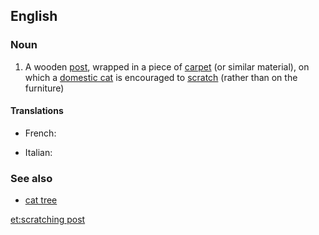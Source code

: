 ==English==

===Noun===
{{wikipedia}}
{{en-noun|head=[[scratching]] [[post]]}}

# A wooden [[post]], wrapped in a piece of [[carpet]] (or similar material), on which a [[domestic cat]] is encouraged to [[scratch]] (rather than on the furniture)

====Translations====
{{trans-top|wooden post on which a cat scratches}}
* French: {{t+|fr|griffoir|m}}
{{trans-mid}}
*Italian: {{t-|it|grattatoio|m}}
{{trans-bottom}}

===See also===
*[[cat tree]]

[[et:scratching post]]